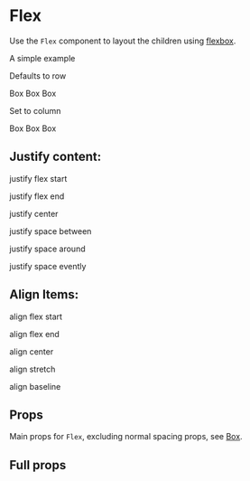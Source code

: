 
<Meta title="components|Flex" component={Flex} />

# Flex

Use the `Flex` component to layout the children using [flexbox](https://css-tricks.com/snippets/css/a-guide-to-flexbox/).

A simple example

<Preview>
  <p>Defaults to row</p>
  <Story name="row">
    <Flex>
      <Box width={1 / 3} p={3} bg="success.main">
        Box
      </Box>
      <Box width={1 / 3} p={3} bg="warning.main">
        Box
      </Box>
      <Box width={1 / 3} p={3} bg="error.main">
        Box
      </Box>
    </Flex>
  </Story>
  <p>Set to column</p>
  <Story name="column">
    <Flex flexDirection={"column"}>
      <Box width={1 / 3} p={3} bg="success.main">
        Box
      </Box>
      <Box width={1 / 3} p={3} bg="warning.main">
        Box
      </Box>
      <Box width={1 / 3} p={3} bg="error.main">
        Box
      </Box>
    </Flex>
  </Story>
</Preview>

## Justify content:

<Preview>
  <p>justify flex start</p>
  <Story name="justify flex start">
    <Flex justifyContent="flex-start">
      <Box width={1 / 5} p={3} bg="success.main" />
      <Box width={1 / 3} p={3} bg="warning.main" />
      <Box width={1 / 5} p={3} bg="error.main" />
    </Flex>
  </Story>
</Preview>

<Preview>
  <p>justify flex end</p>
  <Story name="justify flex end">
    <Flex justifyContent="flex-end">
      <Box width={1 / 5} p={3} bg="success.main" />
      <Box width={1 / 3} p={3} bg="warning.main" />
      <Box width={1 / 5} p={3} bg="error.main" />
    </Flex>
  </Story>
</Preview>

<Preview>
  <p>justify center</p>
  <Story name="justify center">
    <Flex justifyContent="center">
      <Box width={1 / 5} p={3} bg="success.main" />
      <Box width={1 / 3} p={3} bg="warning.main" />
      <Box width={1 / 5} p={3} bg="error.main" />
    </Flex>
  </Story>
</Preview>

<Preview>
  <p>justify space between</p>
  <Story name="justify space between">
    <Flex justifyContent="space-between">
      <Box width={1 / 5} p={3} bg="success.main" />
      <Box width={1 / 3} p={3} bg="warning.main" />
      <Box width={1 / 5} p={3} bg="error.main" />
    </Flex>
  </Story>
</Preview>

<Preview>
  <p>justify space around</p>
  <Story name="justify space around">
    <Flex justifyContent="space-around">
      <Box width={1 / 5} p={3} bg="success.main" />
      <Box width={1 / 3} p={3} bg="warning.main" />
      <Box width={1 / 5} p={3} bg="error.main" />
    </Flex>
  </Story>
</Preview>

<Preview>
  <p>justify space evently</p>
  <Story name="justify space evently">
    <Flex justifyContent="space-around">
      <Box width={1 / 5} p={3} bg="success.main" />
      <Box width={1 / 3} p={3} bg="warning.main" />
      <Box width={1 / 5} p={3} bg="error.main" />
    </Flex>
  </Story>
</Preview>

## Align Items:

<Preview>
  <p>align flex start</p>
  <Story name="align flex start">
    <Card>
      <Flex
        style={{ height: "100px" }}
        justifyContent="center"
        alignItems="flex-start"
      >
        <Box width={1 / 5} p={3} bg="success.main" />
        <Box width={1 / 3} p={3} bg="warning.main" />
        <Box width={1 / 5} p={3} bg="error.main" />
      </Flex>
    </Card>
  </Story>
</Preview>

<Preview>
  <p>align flex end</p>
  <Story name="align flex end">
    <Card>
      <Flex
        style={{ height: "100px" }}
        justifyContent="center"
        alignItems="flex-end"
      >
        <Box width={1 / 5} p={3} bg="success.main" />
        <Box width={1 / 3} p={3} bg="warning.main" />
        <Box width={1 / 5} p={3} bg="error.main" />
      </Flex>
    </Card>
  </Story>
</Preview>

<Preview>
  <p>align center</p>
  <Story name="align center">
    <Card>
      <Flex
        style={{ height: "100px" }}
        justifyContent="center"
        alignItems="center"
      >
        <Box width={1 / 5} p={3} bg="success.main" />
        <Box width={1 / 3} p={3} bg="warning.main" />
        <Box width={1 / 5} p={3} bg="error.main" />
      </Flex>
    </Card>
  </Story>
</Preview>

<Preview>
  <p>align stretch</p>
  <Story name="align stretch">
    <Card>
      <Flex
        style={{ height: "100px" }}
        justifyContent="center"
        alignItems="stretch"
      >
        <Box width={1 / 5} p={3} bg="success.main" />
        <Box width={1 / 3} p={3} bg="warning.main" />
        <Box width={1 / 5} p={3} bg="error.main" />
      </Flex>
    </Card>
  </Story>
</Preview>

<Preview>
  <p>align baseline</p>
  <Story name="align baseline">
    <Card>
      <Flex
        style={{ height: "100px" }}
        justifyContent="center"
        alignItems="baseline"
      >
        <Box style={{ height: "75px" }} width={1 / 5} p={3} bg="success.main" />
        <Box style={{ height: "25px" }} width={1 / 3} p={3} bg="warning.main" />
        <Box style={{ height: "50px" }} width={1 / 5} p={3} bg="error.main" />
      </Flex>
    </Card>
  </Story>
</Preview>

## Props

Main props for `Flex`, excluding normal spacing props, see [Box](/components/box).

<Props of={DocFlex} />

## Full props

<Props of={Flex} />

